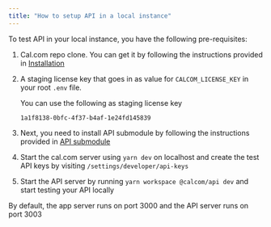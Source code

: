 ```yaml
---
title: "How to setup API in a local instance"
---
```


To test API in your local instance, you have the following pre-requisites:

1. Cal.com repo clone. You can get it by following the instructions provided in [Installation](/developing/local-development)
2. A staging license key that goes in as value for `CALCOM_LICENSE_KEY` in your root `.env` file.

    You can use the following as staging license key
    ```
    1a1f8138-0bfc-4f37-b4af-1e24fd145839
    ```

3. Next, you need to install API submodule by following the instructions provided in [API submodule](/developing/local-development#api)
4. Start the cal.com server using `yarn dev` on localhost and create the test API keys by visiting `/settings/developer/api-keys`
5. Start the API server by running `yarn workspace @calcom/api dev` and start testing your API locally

<Info>By default, the app server runs on port 3000 and the API server runs on port 3003</Info>
